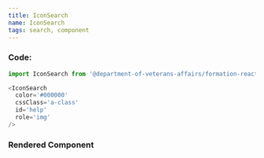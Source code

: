 ```yaml
---
title: IconSearch
name: IconSearch
tags: search, component
---
```



### Code:

```javascript
import IconSearch from '@department-of-veterans-affairs/formation-react/IconSearch'

<IconSearch
  color='#000000'
  cssClass='a-class'
  id='help'
  role='img'
/>
```

### Rendered Component

<div className="site-c-reactcomp__rendered">
  <IconSearch
    color='#000000'
    cssClass='a-class'
    id='help'
    role='img'
  />
</div>
